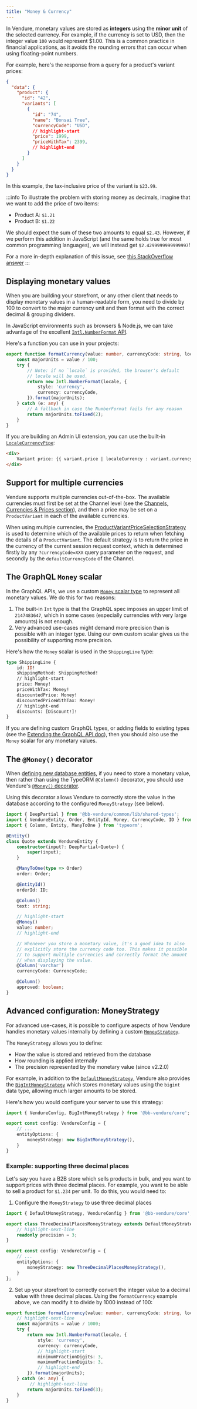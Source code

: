 ```yaml
---
title: "Money & Currency"
---
```


In Vendure, monetary values are stored as **integers** using the **minor unit** of the selected currency.
For example, if the currency is set to USD, then the integer value `100` would represent $1.00.
This is a common practice in financial applications, as it avoids the rounding errors that can occur when using floating-point numbers.

For example, here's the response from a query for a product's variant prices:



```json
{
  "data": {
    "product": {
      "id": "42",
      "variants": [
        {
          "id": "74",
          "name": "Bonsai Tree",
          "currencyCode": "USD",
          // highlight-start
          "price": 1999,
          "priceWithTax": 2399,
          // highlight-end
        }
      ]
    }
  }
}
```

In this example, the tax-inclusive price of the variant is `$23.99`.

:::info
To illustrate the problem with storing money as decimals, imagine that we want to add the price of two items:

- Product A: `$1.21`
- Product B: `$1.22`

We should expect the sum of these two amounts to equal `$2.43`. However, if we perform this addition in JavaScript (and the same
holds true for most common programming languages), we will instead get `$2.4299999999999997`!

For a more in-depth explanation of this issue, see [this StackOverflow answer](https://stackoverflow.com/a/3730040/772859)
:::

## Displaying monetary values

When you are building your storefront, or any other client that needs to display monetary values in a human-readable form,
you need to divide by 100 to convert to the major currency unit and then format with the correct decimal & grouping dividers.

In JavaScript environments such as browsers & Node.js, we can take advantage of the excellent [`Intl.NumberFormat` API](https://developer.mozilla.org/en-US/docs/Web/JavaScript/Reference/Global_Objects/Intl/NumberFormat).

Here's a function you can use in your projects:

```ts title="src/utils/format-currency.ts"
export function formatCurrency(value: number, currencyCode: string, locale?: string) {
    const majorUnits = value / 100;
    try {
        // Note: if no `locale` is provided, the browser's default
        // locale will be used.
        return new Intl.NumberFormat(locale, {
            style: 'currency',
            currency: currencyCode,
        }).format(majorUnits);
    } catch (e: any) {
        // A fallback in case the NumberFormat fails for any reason
        return majorUnits.toFixed(2);
    }
}
```

If you are building an Admin UI extension, you can use the built-in [`LocaleCurrencyPipe`](/reference/admin-ui-api/pipes/locale-currency-pipe/):

```html title="src/plugins/my-plugin/ui/components/my-component/my.component.html"
<div>
    Variant price: {{ variant.price | localeCurrency : variant.currencyCode }}
</div>
```

## Support for multiple currencies

Vendure supports multiple currencies out-of-the-box. The available currencies must first be set at the Channel level
(see the [Channels, Currencies & Prices section](/guides/core-concepts/channels/#channels-currencies--prices)), and then
a price may be set on a `ProductVariant` in each of the available currencies.

When using multiple currencies, the [ProductVariantPriceSelectionStrategy](/reference/typescript-api/configuration/product-variant-price-selection-strategy/)
is used to determine which of the available prices to return when fetching the details of a `ProductVariant`. The default strategy
is to return the price in the currency of the current session request context, which is determined firstly by any `?currencyCode=XXX` query parameter
on the request, and secondly by the `defaultCurrencyCode` of the Channel.

## The GraphQL `Money` scalar

In the GraphQL APIs, we use a custom [`Money` scalar type](/reference/graphql-api/admin/object-types/#money) to represent
all monetary values. We do this for two reasons:

1. The built-in `Int` type is that the GraphQL spec imposes an upper limit of
`2147483647`, which in some cases (especially currencies with very large amounts) is not enough.
2. Very advanced use-cases might demand more precision than is possible with an integer type. Using our own custom
scalar gives us the possibility of supporting more precision.

Here's how the `Money` scalar is used in the `ShippingLine` type:

```graphql
type ShippingLine {
    id: ID!
    shippingMethod: ShippingMethod!
    // highlight-start
    price: Money!
    priceWithTax: Money!
    discountedPrice: Money!
    discountedPriceWithTax: Money!
    // highlight-end
    discounts: [Discount!]!
}
```

If you are defining custom GraphQL types, or adding fields to existing types (see the [Extending the GraphQL API doc](/guides/developer-guide/extend-graphql-api/)),
then you should also use the `Money` scalar for any monetary values.


## The `@Money()` decorator

When [defining new database entities](/guides/developer-guide/database-entity), if you need to store a monetary value, then rather than using the TypeORM `@Column()`
decorator, you should use Vendure's [`@Money()` decorator](/reference/typescript-api/money/money-decorator).

Using this decorator allows Vendure to correctly store the value in the database according to the configured `MoneyStrategy` (see below).

```ts title="src/plugins/quote/entities/quote.entity.ts"
import { DeepPartial } from '@bb-vendure/common/lib/shared-types';
import { VendureEntity, Order, EntityId, Money, CurrencyCode, ID } from '@bb-vendure/core';
import { Column, Entity, ManyToOne } from 'typeorm';

@Entity()
class Quote extends VendureEntity {
    constructor(input?: DeepPartial<Quote>) {
        super(input);
    }

    @ManyToOne(type => Order)
    order: Order;

    @EntityId()
    orderId: ID;

    @Column()
    text: string;

    // highlight-start
    @Money()
    value: number;
    // highlight-end

    // Whenever you store a monetary value, it's a good idea to also
    // explicitly store the currency code too. This makes it possible
    // to support multiple currencies and correctly format the amount
    // when displaying the value.
    @Column('varchar')
    currencyCode: CurrencyCode;

    @Column()
    approved: boolean;
}
```

## Advanced configuration: MoneyStrategy

For advanced use-cases, it is possible to configure aspects of how Vendure handles monetary values internally by defining
a custom [`MoneyStrategy`](/reference/typescript-api/money/money-strategy/).

The `MoneyStrategy` allows you to define:

- How the value is stored and retrieved from the database
- How rounding is applied internally
- The precision represented by the monetary value (since v2.2.0)

For example, in addition to the [`DefaultMoneyStrategy`](/reference/typescript-api/money/default-money-strategy), Vendure
also provides the [`BigIntMoneyStrategy`](/reference/typescript-api/money/big-int-money-strategy) which stores monetary values
using the `bigint` data type, allowing much larger amounts to be stored.

Here's how you would configure your server to use this strategy:

```ts title="src/vendure-config.ts"
import { VendureConfig, BigIntMoneyStrategy } from '@bb-vendure/core';

export const config: VendureConfig = {
    // ...
    entityOptions: {
        moneyStrategy: new BigIntMoneyStrategy(),
    }
}
```

### Example: supporting three decimal places

Let's say you have a B2B store which sells products in bulk, and you want to support prices with three decimal places.
For example, you want to be able to sell a product for `$1.234` per unit. To do this, you would need to:

1. Configure the `MoneyStrategy` to use three decimal places

```ts
import { DefaultMoneyStrategy, VendureConfig } from '@bb-vendure/core';

export class ThreeDecimalPlacesMoneyStrategy extends DefaultMoneyStrategy {
    // highlight-next-line
    readonly precision = 3;
}

export const config: VendureConfig = {
    // ...
    entityOptions: {
        moneyStrategy: new ThreeDecimalPlacesMoneyStrategy(),
    }
};
```

2. Set up your storefront to correctly convert the integer value to a decimal value with three decimal places. Using the
`formatCurrency` example above, we can modify it to divide by 1000 instead of 100:

```ts title="src/utils/format-currency.ts"
export function formatCurrency(value: number, currencyCode: string, locale?: string) {
    // highlight-next-line
    const majorUnits = value / 1000;
    try {
        return new Intl.NumberFormat(locale, {
            style: 'currency',
            currency: currencyCode,
            // highlight-start
            minimumFractionDigits: 3,
            maximumFractionDigits: 3,
            // highlight-end
        }).format(majorUnits);
    } catch (e: any) {
         // highlight-next-line
        return majorUnits.toFixed(3);
    }
}
```
